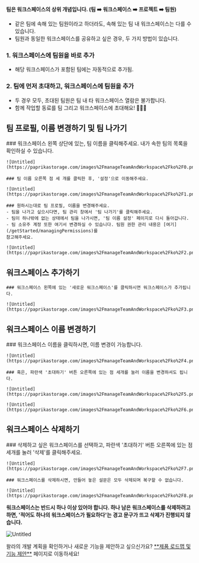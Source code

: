 
<Callout type='warning' emoji="⚠️">**팀은 워크스페이스의 상위 개념입니다. (팀 ➡️ 워크스페이스 ➡️ 프로젝트 ➡️ 팀원)**</Callout>

- 같은 팀에 속해 있는 팀원이라고 하더라도, 속해 있는 팀 내 워크스페이스는 다를 수 있습니다.
- 팀원과 동일한 워크스페이스를 공유하고 싶은 경우, 두 가지 방법이 있습니다.

### 1. 워크스페이스에 팀원을 바로 추가
 - 해당 워크스페이스가 포함된 팀에는 자동적으로 추가됨.

### 2. 팀에 먼저 초대하고, 워크스페이스에 팀원을 추가
 - 두 경우 모두, 초대된 팀원은 팀 내 타 워크스페이스 열람은 불가합니다.
 -  함께 작업할 동료를 팀 그리고 워크스페이스에 초대해요! 🙆🏻‍♀️

## 팀 프로필, 이름 변경하기 및 팀 나가기

<Steps>
    ### 워크스페이스 왼쪽 상단에 있는, 팀 이름을 클릭해주세요. 내가 속한 팀의 목록을 확인하실 수 있습니다.

    ![Untitled](https://paprikastorage.com/images%2FmanageTeamAndWorkspace%2Fko%2F0.png)

    ### 팀 이름 오른쪽 점 세 개를 클릭한 후, '설정'으로 이동해주세요.

    ![Untitled](https://paprikastorage.com/images%2FmanageTeamAndWorkspace%2Fko%2F1.png)

    ### 원하시는대로 팀 프로필, 이름을 변경해주세요.
    - 팀을 나가고 싶으시다면, 팀 관리 창에서 '팀 나가기'를 클릭해주세요.
    - 팀이 하나밖에 없는 상태에서 팀을 나가시면, '팀 이름 설정' 페이지로 다시 돌아갑니다.
    - 팀 소유주 계정 또한 여기서 변경하실 수 있습니다. 팀원 권한 관리 내용은 [여기](/getStarted/managingPermissions)를
    참고해주세요.

    ![Untitled](https://paprikastorage.com/images%2FmanageTeamAndWorkspace%2Fko%2F2.png)

</Steps>

## 워크스페이스 추가하기

<Steps>

    ### 워크스페이스 왼쪽에 있는 '새로운 워크스페이스'를 클릭하시면 워크스페이스가 추가됩니다.

    ![Untitled](https://paprikastorage.com/images%2FmanageTeamAndWorkspace%2Fko%2F3.png)

</Steps>

## 워크스페이스 이름 변경하기

<Steps>
    ### 워크스페이스 이름을 클릭하시면, 이름 변경이 가능합니다.

    ![Untitled](https://paprikastorage.com/images%2FmanageTeamAndWorkspace%2Fko%2F4.png)

    ### 혹은, 파란색 '초대하기' 버튼 오른쪽에 있는 점 세개를 눌러 이름을 변경하셔도 됩니다.

    ![Untitled](https://paprikastorage.com/images%2FmanageTeamAndWorkspace%2Fko%2F5.png)

    ![Untitled](https://paprikastorage.com/images%2FmanageTeamAndWorkspace%2Fko%2F6.png)

</Steps>

## 워크스페이스 삭제하기

<Steps>
    ### 삭제하고 싶은 워크스페이스를 선택하고, 파란색 '초대하기' 버튼 오른쪽에 있는 점 세개를 눌러 '삭제'를 클릭해주세요.

    ![Untitled](https://paprikastorage.com/images%2FmanageTeamAndWorkspace%2Fko%2F7.png)

    ### 워크스페이스를 삭제하시면, 만들어 놓은 설문은 모두 삭제되며 복구할 수 없습니다.

    ![Untitled](https://paprikastorage.com/images%2FmanageTeamAndWorkspace%2Fko%2F8.png)

</Steps>

<Callout type='warning' emoji="⚠️">**워크스페이스는 반드시 하나 이상 있어야 합니다. 하나 남은 워크스페이스를 삭제하려고 하면, '적어도 하나의 워크스페이스가 필요하다'는 경고 문구가
    뜨고 삭제가 진행되지 않습니다.**</Callout>

![Untitled](https://paprikastorage.com/images%2FmanageTeamAndWorkspace%2Fko%2F9.png)


<Callout type='info' emoji="🔔">
    왈라의 개발 계획을 확인하거나 새로운 기능을 제안하고 싶으신가요? <a href='https://app.walla.my/signin?redirectUrl=/support/featureRequest' target="_blank" rel="noopener noreferrer"
                                            style={{textDecoration: 'underline'}}>**제품 로드맵 및 기능 제안**</a> 페이지로
    이동하세요!
</Callout>